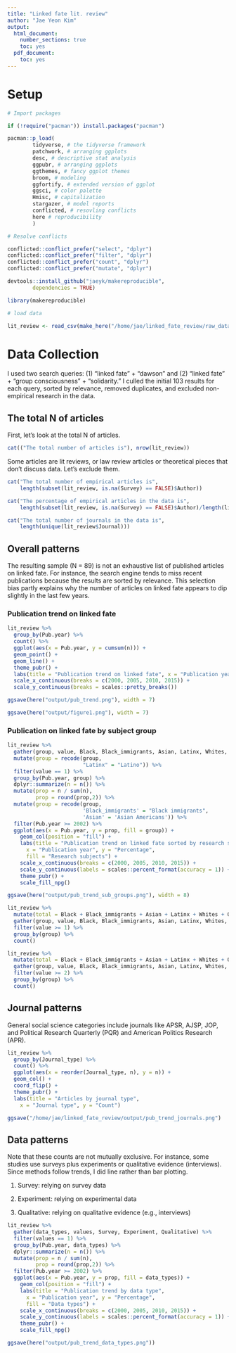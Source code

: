 ```yaml
---
title: "Linked fate lit. review"
author: "Jae Yeon Kim"
output:
  html_document:
    number_sections: true
    toc: yes
  pdf_document:
    toc: yes
---
```


# Setup

```r

# Import packages 

if (!require("pacman")) install.packages("pacman")

pacman::p_load(
        tidyverse, # the tidyverse framework
        patchwork, # arranging ggplots 
        desc, # descriptive stat analysis
        ggpubr, # arranging ggplots 
        ggthemes, # fancy ggplot themes
        broom, # modeling
        ggfortify, # extended version of ggplot 
        ggsci, # color palette
        Hmisc, # capitalization
        stargazer, # model reports  
        conflicted, # resovling conflicts 
        here # reproducibility
        )

# Resolve conflicts

conflicted::conflict_prefer("select", "dplyr")
conflicted::conflict_prefer("filter", "dplyr")
conflicted::conflict_prefer("count", "dplyr")
conflicted::conflict_prefer("mutate", "dplyr")

devtools::install_github("jaeyk/makereproducible",
        dependencies = TRUE)

library(makereproducible)
```

```r

# load data 

lit_review <- read_csv(make_here("/home/jae/linked_fate_review/raw_data/linked_fate_review.csv"))

```


# Data Collection 

I used two search queries: (1) “linked fate” + “dawson” and (2) “linked fate” + “group consciousness” + “solidarity.” I culled the initial 103 results for each query, sorted by relevance, removed duplicates, and excluded non-empirical research in the data.

## The total N of articles

First, let's look at the total N of articles.

```r

cat(("The total number of articles is"), nrow(lit_review))

```

Some articles are lit reviews, or law review articles or theoretical pieces that don't discuss data. Let's exclude them.

```r

cat("The total number of empirical articles is", 
    length(subset(lit_review, is.na(Survey) == FALSE)$Author))

```

```r
cat("The percentage of empirical articles in the data is", 
    length(subset(lit_review, is.na(Survey) == FALSE)$Author)/length(lit_review$Author))
```

```r

cat("The total number of journals in the data is",
    length(unique(lit_review$Journal)))

```


## Overall patterns

The resulting sample (N = 89) is not an exhaustive list of published articles on linked fate. For instance, the search engine tends to miss recent publications because the results are sorted by relevance. This selection bias partly explains why the number of articles on linked fate appears to dip slightly in the last few years.

### Publication trend on linked fate

```r

lit_review %>%
  group_by(Pub.year) %>%
  count() %>%
  ggplot(aes(x = Pub.year, y = cumsum(n))) +
  geom_point() +
  geom_line() +
  theme_pubr() +
  labs(title = "Publication trend on linked fate", x = "Publication year", y = "Cumulative count") + 
  scale_x_continuous(breaks = c(2000, 2005, 2010, 2015)) +
  scale_y_continuous(breaks = scales::pretty_breaks()) 

ggsave(here("output/pub_trend.png"), width = 7) 

ggsave(here("output/figure1.png"), width = 7) 

```

### Publication on linked fate by subject group

```r

lit_review %>%
  gather(group, value, Black, Black_immigrants, Asian, Latinx, Whites, Others) %>%
  mutate(group = recode(group, 
                        "Latinx" = "Latino")) %>%
  filter(value == 1) %>%
  group_by(Pub.year, group) %>%
  dplyr::summarize(n = n()) %>%
  mutate(prop = n / sum(n),
         prop = round(prop,2)) %>%
  mutate(group = recode(group, 
                        'Black_immigrants' = "Black immigrants",
                        'Asian' = 'Asian Americans')) %>%
  filter(Pub.year >= 2002) %>%
  ggplot(aes(x = Pub.year, y = prop, fill = group)) +
    geom_col(position = "fill") +
    labs(title = "Publication trend on linked fate sorted by research subjects",
      x = "Publication year", y = "Percentage",
      fill = "Research subjects") +
    scale_x_continuous(breaks = c(2000, 2005, 2010, 2015)) +
    scale_y_continuous(labels = scales::percent_format(accuracy = 1)) +
    theme_pubr() +
    scale_fill_npg()

ggsave(here("output/pub_trend_sub_groups.png"), width = 8)

```

```r

lit_review %>%
  mutate(total = Black + Black_immigrants + Asian + Latinx + Whites + Others) %>%
  gather(group, value, Black, Black_immigrants, Asian, Latinx, Whites, Others, total) %>%
  filter(value >= 1) %>%
  group_by(group) %>%
  count()

lit_review %>%
  mutate(total = Black + Black_immigrants + Asian + Latinx + Whites + Others) %>%
  gather(group, value, Black, Black_immigrants, Asian, Latinx, Whites, Others, total) %>%
  filter(value >= 2) %>%
  group_by(group) %>%
  count()
```

## Journal patterns 

General social science categories include journals like APSR, AJSP, JOP, and Political Research Quarterly (PQR) and American Politics Research (APR).

```r

lit_review %>%
  group_by(Journal_type) %>%
  count() %>%
  ggplot(aes(x = reorder(Journal_type, n), y = n)) +
  geom_col() +
  coord_flip() +
  theme_pubr() +
  labs(title = "Articles by journal type",
    x = "Journal type", y = "Count")

ggsave("/home/jae/linked_fate_review/output/pub_trend_journals.png")
```

## Data patterns 

Note that these counts are not mutually exclusive. For instance, some studies use surveys plus experiments or qualitative evidence (interviews). Since methods follow trends, I did line rather than bar plotting.

1. Survey: relying on survey data 
    
2. Experiment: relying on experimental data 

3. Qualitative: relying on qualitative evidence (e.g., interviews)

```r

lit_review %>%
  gather(data_types, values, Survey, Experiment, Qualitative) %>%
  filter(values == 1) %>%
  group_by(Pub.year, data_types) %>%
  dplyr::summarize(n = n()) %>%
  mutate(prop = n / sum(n),
         prop = round(prop,2)) %>%
  filter(Pub.year >= 2002) %>%
  ggplot(aes(x = Pub.year, y = prop, fill = data_types)) +
    geom_col(position = "fill") +
    labs(title = "Publication trend by data type",
      x = "Publication year", y = "Percentage",
      fill = "Data types") +
    scale_x_continuous(breaks = c(2000, 2005, 2010, 2015)) +
    scale_y_continuous(labels = scales::percent_format(accuracy = 1)) +
    theme_pubr() +
    scale_fill_npg()

ggsave(here("output/pub_trend_data_types.png"))
```
